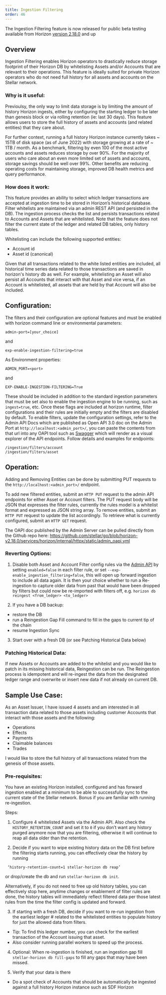 ```yaml
---
title: Ingestion Filtering
order: 46
---
```


The Ingestion Filtering feature is now released for public beta testing available from Horizon [version 2.18.0](https://github.com/stellar/go/releases/tag/horizon-v2.18.0) and up
  
## Overview

Ingestion Filtering enables Horizon operators to drastically reduce storage footprint of their Horizon DB by whitelisting Assets and/or Accounts that are relevant to their operations. This feature is ideally suited for private Horizon operators who do not need full history for all assets and accounts on the Stellar network. 

### Why is it useful: 

Previoulsy, the only way to limit data storage is by limiting the amount of history Horizon ingests, either by configuring the starting ledger to be later than genesis block or via rolling retention (ie: last 30 days). This feature allows users to store the full history of assets and accounts (and related entities) that they care about. 

For further context, running a full history Horizon instance currently takes ~ 15TB of disk space (as of June 2022) with storage growing at a rate of ~ 1TB / month. As a benchmark, filtering by even 100 of the most active accounts and assets reduces storage by over 90%. For the majority of users who care about an even more limited set of assets and accounts, storage savings should be well over 99%. Other benefits are reducing operating costs for maintaining storage, improved DB health metrics and query performance. 

### How does it work:

This feature provides an ability to select which ledger transactions are accepted at ingestion time to be stored in Horizon’s historical database. Filter whitelists are maintained via an admin REST API (and persisted in the DB). The ingestion process checks the list and persists transactions related to Accounts and Assets that are whitelisted. Note that the feature does not filter the current state of the ledger and related DB tables, only history tables. 
 

Whitelisting can include the following supported entities:

- Account id
- Asset id (canonical)

Given that all transactions related to the white listed entities are included, all historical time series data related to those transactions are saved in horizon's history db as well. For example, whitelisting an Asset will also persist all Accounts that interact with that Asset and vice versa, if an Account is whitelisted, all assets that are held by that Account will also be included. 

## Configuration:
The filters and their configuration are optional features and must be enabled with horizon command line or environmental parameters: 

<CodeExample>
  
```
admin-port=[your_choice] 
```

</CodeExample>

and 

<CodeExample>
  
```  
exp-enable-ingestion-filtering=true 
```

</CodeExample>
  
As Environment properties: 

<CodeExample>

```
ADMIN_PORT=<port> 
```

</CodeExample>

and 

<CodeExample>
  
```
EXP-ENABLE-INGESTION-FILTERING=True
```

</CodeExample> 
  
These should be included in addition to the standard ingestion parameters that must be set also to enable the ingestion engine to be running, such as `ingest=true`, etc.
Once these flags are included at horizon runtime, filter configurations and their rules are initially empty and the filters are disabled by default. To enable filters, update the configuration settings, refer to the Admin API Docs which are published as Open API 3.0 doc on the Admin Port at `http://localhost:<admin_port>/`, you can paste the contents from that url into any OAPI tool such as [Swagger](https://editor.swagger.io/) which will render as a visual explorer of the API endpoints. Follow details and examples for endpoints:

<CodeExample> 
  
```
/ingestion/filters/account
/ingestion/filters/asset
```

</CodeExample> 
  
## Operation:

Adding and Removing Entities can be done by submitting PUT requests to the `http://localhost:<admin_port>/` endpoint.

To add new filtered entities, submit an `HTTP PUT` request to the admin API endpoints for either Asset or Account filters. The PUT request body will be JSON that expresses the filter rules, currently the rules model is a whitelist format and expressed as JSON string array. 
To remove entities, submit an `HTTP PUT` request to update the list accordingly. 
To retrieve what is currently configured, submit an `HTTP GET` request.
  
The OAPI doc published by the Admin Server can be pulled directly from the Github repo here:
https://github.com/stellar/go/blob/horizon-v2.18.0/services/horizon/internal/httpx/static/admin_oapi.yml

### Reverting Options:

1. Disable both Asset and Account Filter config rules via the [Admin API](https://github.com/stellar/go/blob/master/services/horizon/internal/httpx/static/admin_oapi.yml) by setting `enabled=false` in each filter rule, or set `--exp-enable_ingestion_filtering=false`, this will open up forward ingestion to include all data again. It is then your choice whether to run a Re-ingestion to capture older data from past that would have been dropped by filters but could now be re-imported with filters off, e.g. `horizon db reingest <from_ledger> <to_ledger>`

2. If you have a DB backup:
 - restore the DB 
 - run a Reingestion Gap Fill command to fill in the gaps to current tip of the chain
 - resume Ingestion Sync

3. Start over with a fresh DB (or see Patching Historical Data below)
  
### Patching Historical Data:
If new Assets or Accounts are added to the whitelist and you would like to patch in its missing historical data, Reingestion can be run. The Reingestion process is idempotent and will re-ingest the data from the designated ledger range and overwrite or insert new data if not already on current DB.
 
## Sample Use Case:
As an Asset Issuer, I have issued 4 assets and am interested in all transaction data related to those assets including customer Accounts that interact with those assets and the following:
 - Operations
 - Effects
 - Payments
 - Claimable balances
 - Trades

I would like to store the full history of all transactions related from the genesis of those assets. 

### Pre-requisites:
You have an existing Horizon installed, configured and has forward ingestion enabled at a minimum to be able to successfully sync to the current state of the Stellar network. Bonus if you are familiar with running re-ingestion. 

Steps:
  
1. Configure 4 whitelisted Assets via the Admin API. Also check the `HISTORY_RETENTION_COUNT` and set it to `0` if you don’t want any history purged anymore now that you are filtering, otherwise it will continue to reap all data older than the retention.

2. Decide if you want to wipe existing history data on the DB first before the filtering starts running, you can effectively clear the history by running 

  <CodeExample>
  
 ```   
  ‘history-retention-count=1 stellar-horizon db reap’ 
 ```
  
  </CodeExample>
  
  or drop/create the db and run `stellar-horizon db init`. 
  
  Alternatively, if you do not need to free up old history tables, you can effectively stop here, anytime changes or enablement of filter rules are done, the history tables will immediately reflect filtered data per those latest rules from the time the filter config is updated and forward. 

3. If starting with a fresh DB, decide if you want to re-run ingestion from the earliest ledger # related to the whitelisted entities to populate history for just the allowed data from filters. 
 - Tip: To find this ledger number, you can check for the earliest transaction of the Account issuing that asset. 
 - Also consider running parallel workers to speed up the process.

4. Optional: When re-ingestion is finished, run an ingestion gap fill `stellar-horizon db fill-gaps` to fill any gaps that may have been missed. 

5. Verify that your data is there
 - Do a spot check of Accounts that should be automatically be ingested against a full history Horizon instance such as SDF Horizon

